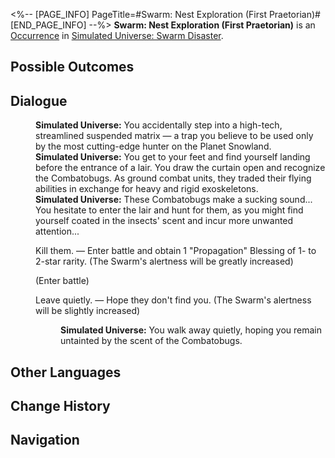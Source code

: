 <%-- [PAGE_INFO]
PageTitle=#Swarm: Nest Exploration (First Praetorian)#
[END_PAGE_INFO] --%>
{{Stub}}
{{Simulated Universe Event Infobox
|id            = 19001
|title         = 
|image         = Occurrence Swarm.png
|domains_su    = 
|domains_swarm = Unknown
|domains_gng   = 
|domains_du    = 
|domains_und   = 
|requirements  = 
|prev          = 
|next          = 
|characters    = 
|factions      = 
|order         = 042
|order_du      = 
}}
'''Swarm: Nest Exploration (First Praetorian)''' is an [[Simulated Universe/Occurrence|Occurrence]] in [[Simulated Universe: Swarm Disaster]].

==Possible Outcomes==
{{Possible Outcomes
|choice_1 = Kill them.
|result_1 = Enter battle and obtain 1 "Propagation" Blessing of 1- to 2-star rarity. (The Swarm's alertness will be greatly increased)

|choice_2 = Leave quietly.
|result_2 = Hope they don't find you. (The Swarm's alertness will be slightly increased)
}}
<!--
==Gameplay Notes==
* 
-->
==Dialogue==
{{Dialogue Start}}
:'''Simulated Universe:''' You accidentally step into a high-tech, streamlined suspended matrix &mdash; a trap you believe to be used only by the most cutting-edge hunter on the Planet Snowland.
:'''Simulated Universe:''' You get to your feet and find yourself landing before the entrance of a lair. You draw the curtain open and recognize the Combatobugs. As ground combat units, they traded their flying abilities in exchange for heavy and rigid exoskeletons.
:'''Simulated Universe:''' These Combatobugs make a sucking sound... You hesitate to enter the lair and hunt for them, as you might find yourself coated in the insects' scent and incur more unwanted attention...
:{{DIcon|Star}} Kill them. &mdash; Enter battle and obtain 1 "Propagation" Blessing of 1- to 2-star rarity. (The Swarm's alertness will be greatly increased)
:;(Enter battle)
::{{Enemy List|Juvenile Sting*4}}
:{{DIcon|Star}} Leave quietly. &mdash; Hope they don't find you. (The Swarm's alertness will be slightly increased)
::'''Simulated Universe:''' You walk away quietly, hoping you remain untainted by the scent of the Combatobugs.
{{Dialogue End}}

==Other Languages==
{{Other Languages
|en   = Swarm: Nest Exploration (First Praetorian)
|zhs  = 虫潮•虫巢探险（一级卫戍）
|zht  = 蟲潮•蟲巢探險（一級衛戍）
|ja   = {{Rubi|虫|むし}}の{{Rubi|潮|しお}}・{{Rubi|虫|むし}}の{{Rubi|巣|す}}{{Rubi|探険|たんけん}}（{{Rubi|一級守備|いっきゅうしゅび}}）
|ko   = 곤충 파도•곤충집 탐험(1급 경비)
|es   = Enjambre: Exploración del nido (primer pretoriano)
|fr   = Exploration du nid de l'Essaim (premier prétorien)
|ru   = Жужжание: Экспедиция по гнезду (гарнизон ур. 1)
|th   = คลื่นแมลง: สำรวจรังแมลง (กองกำลังระดับ 1)
|vi   = Côn Trùng - Khám Phá Ổ Côn Trùng (Cảnh Vệ Cấp 1)
|de   = Der Schwarm: Nesterkundung (Garnisonsstufe 1)
|id   = Swarm: Eksplorasi Sarang Serangga (Garnisun Tingkat 1)
|pt   = Enxame: Exploração de Ninho (Primeiro Pretoriano)
}}

==Change History==
{{Change History|1.3}}

==Navigation==
{{Occurrence Navbox}}